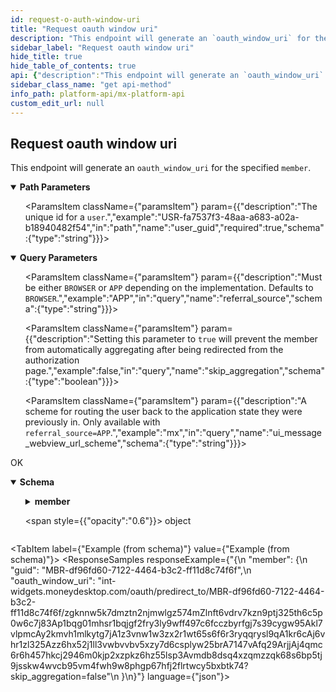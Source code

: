 ```yaml
---
id: request-o-auth-window-uri
title: "Request oauth window uri"
description: "This endpoint will generate an `oauth_window_uri` for the specified `member`."
sidebar_label: "Request oauth window uri"
hide_title: true
hide_table_of_contents: true
api: {"description":"This endpoint will generate an `oauth_window_uri` for the specified `member`.","operationId":"requestOAuthWindowURI","parameters":[{"description":"A URL that MX will redirect to at the end of OAuth with additional query parameters. Only available with `referral_source=APP`.","example":"https://mx.com","in":"query","name":"client_redirect_url","schema":{"type":"string"}},{"description":"The unique id for a `member`.","example":"MBR-7c6f361b-e582-15b6-60c0-358f12466b4b","in":"path","name":"member_guid","required":true,"schema":{"type":"string"}},{"description":"Must be either `BROWSER` or `APP` depending on the implementation. Defaults to `BROWSER`.","example":"APP","in":"query","name":"referral_source","schema":{"type":"string"}},{"description":"Setting this parameter to `true` will prevent the member from automatically aggregating after being redirected from the authorization page.","example":false,"in":"query","name":"skip_aggregation","schema":{"type":"boolean"}},{"description":"A scheme for routing the user back to the application state they were previously in. Only available with `referral_source=APP`.","example":"mx","in":"query","name":"ui_message_webview_url_scheme","schema":{"type":"string"}},{"description":"The unique id for a `user`.","example":"USR-fa7537f3-48aa-a683-a02a-b18940482f54","in":"path","name":"user_guid","required":true,"schema":{"type":"string"}}],"responses":{"200":{"content":{"application/vnd.mx.api.v1+json":{"schema":{"properties":{"member":{"properties":{"guid":{"example":"MBR-df96fd60-7122-4464-b3c2-ff11d8c74f6f","nullable":true,"type":"string"},"oauth_window_uri":{"example":"int-widgets.moneydesktop.com/oauth/predirect_to/MBR-df96fd60-7122-4464-b3c2-ff11d8c74f6f/zgknnw5k7dmztn2njmwlgz574mZlnft6vdrv7kzn9ptj325th6c5p0w6c7j83Ap1bqg01mhsr1bqjgf2fry3ly9wff497c6fcczbyrfgj7s39cygw95Akl7vlpmcAy2kmvh1mlkytg7jA1z3vnw1w3zx2r1wt65s6f6r3ryqqrysl9qA1kr6cAj6vhr1zl325Azz6hx52j1ll3vwbvvbv5xzy7d6csplyw25brA7147vAfq29ArjjAj4qmc6r6h457hkcj2946m0kjp2xzpkz6hz55lsp3Avmdb8dsq4xzqmzzqk68s6bp5tj9jsskw4wvcb95vm4fwh9w8phgp67hfj2flrtwcy5bxbtk74?skip_aggregation=false","nullable":true,"type":"string"}},"type":"object","title":"OAuthWindowResponse"}},"type":"object","title":"OAuthWindowResponseBody"}}},"description":"OK"}},"tags":["users"],"method":"get","path":"/users/{user_guid}/members/{member_guid}/oauth_window_uri","servers":[{"url":"https://api.mx.com"},{"url":"https://int-api.mx.com"}],"security":[{"basicAuth":[]}],"securitySchemes":{"basicAuth":{"scheme":"basic","type":"http"}},"info":{"contact":{"name":"MX Platform API","url":"https://www.mx.com/products/platform-api"},"description":"The MX Platform API is a powerful, fully-featured API designed to make aggregating and enhancing financial data easy and reliable. It can seamlessly connect your app or website to tens of thousands of financial institutions.","title":"MX Platform API","version":"0.1.0"},"postman":{"name":"Request oauth window uri","description":{"content":"This endpoint will generate an `oauth_window_uri` for the specified `member`.","type":"text/plain"},"url":{"path":["users",":user_guid","members",":member_guid","oauth_window_uri"],"host":["{{baseUrl}}"],"query":[{"disabled":false,"description":{"content":"A URL that MX will redirect to at the end of OAuth with additional query parameters. Only available with `referral_source=APP`.","type":"text/plain"},"key":"client_redirect_url","value":""},{"disabled":false,"description":{"content":"Must be either `BROWSER` or `APP` depending on the implementation. Defaults to `BROWSER`.","type":"text/plain"},"key":"referral_source","value":""},{"disabled":false,"description":{"content":"Setting this parameter to `true` will prevent the member from automatically aggregating after being redirected from the authorization page.","type":"text/plain"},"key":"skip_aggregation","value":""},{"disabled":false,"description":{"content":"A scheme for routing the user back to the application state they were previously in. Only available with `referral_source=APP`.","type":"text/plain"},"key":"ui_message_webview_url_scheme","value":""}],"variable":[{"disabled":false,"description":{"content":"(Required) The unique id for a `member`.","type":"text/plain"},"type":"any","value":"","key":"member_guid"},{"disabled":false,"description":{"content":"(Required) The unique id for a `user`.","type":"text/plain"},"type":"any","value":"","key":"user_guid"}]},"header":[{"key":"Accept","value":"application/vnd.mx.api.v1+json"}],"method":"GET"}}
sidebar_class_name: "get api-method"
info_path: platform-api/mx-platform-api
custom_edit_url: null
---
```



## Request oauth window uri



This endpoint will generate an `oauth_window_uri` for the specified `member`.


<details style={{"marginBottom":"1rem"}} data-collapsed={false} open={true}>
<summary style={{}}>
<strong>Path Parameters</strong>
</summary>

<div>
<ul>
<ParamsItem className={"paramsItem"} param={{"description":"The unique id for a `member`.","example":"MBR-7c6f361b-e582-15b6-60c0-358f12466b4b","in":"path","name":"member_guid","required":true,"schema":{"type":"string"}}}></ParamsItem>

<ParamsItem className={"paramsItem"} param={{"description":"The unique id for a `user`.","example":"USR-fa7537f3-48aa-a683-a02a-b18940482f54","in":"path","name":"user_guid","required":true,"schema":{"type":"string"}}}></ParamsItem>
</ul>
</div>
</details>

<details style={{"marginBottom":"1rem"}} data-collapsed={false} open={true}>
<summary style={{}}>
<strong>Query Parameters</strong>
</summary>

<div>
<ul>
<ParamsItem className={"paramsItem"} param={{"description":"A URL that MX will redirect to at the end of OAuth with additional query parameters. Only available with `referral_source=APP`.","example":"https://mx.com","in":"query","name":"client_redirect_url","schema":{"type":"string"}}}></ParamsItem>

<ParamsItem className={"paramsItem"} param={{"description":"Must be either `BROWSER` or `APP` depending on the implementation. Defaults to `BROWSER`.","example":"APP","in":"query","name":"referral_source","schema":{"type":"string"}}}></ParamsItem>

<ParamsItem className={"paramsItem"} param={{"description":"Setting this parameter to `true` will prevent the member from automatically aggregating after being redirected from the authorization page.","example":false,"in":"query","name":"skip_aggregation","schema":{"type":"boolean"}}}></ParamsItem>

<ParamsItem className={"paramsItem"} param={{"description":"A scheme for routing the user back to the application state they were previously in. Only available with `referral_source=APP`.","example":"mx","in":"query","name":"ui_message_webview_url_scheme","schema":{"type":"string"}}}></ParamsItem>
</ul>
</div>
</details>

<div>
<ApiTabs>
<TabItem label={"200"} value={"200"}>
<div>

OK

</div>

<div>
<MimeTabs schemaType={"response"}>
<TabItem label={"application/vnd.mx.api.v1+json"} value={"application/vnd.mx.api.v1+json"}>
<SchemaTabs>
<TabItem label={"Schema"} value={"Schema"}>
<details style={{}} data-collapsed={false} open={true}>
<summary style={{"textAlign":"left"}}>
<strong>Schema</strong>
</summary>

<div style={{"textAlign":"left","marginLeft":"1rem"}}></div>

<ul style={{"marginLeft":"1rem"}}>
<SchemaItem collapsible={true} className={"schemaItem"}>
<details style={{}}>
<summary style={{}}>
<strong>member</strong>

<span style={{"opacity":"0.6"}}> object</span>
</summary>

<div style={{"marginLeft":"1rem"}}>
<SchemaItem collapsible={false} name={"guid"} required={false} schemaName={"string"} qualifierMessage={undefined} schema={{"example":"MBR-df96fd60-7122-4464-b3c2-ff11d8c74f6f","nullable":true,"type":"string"}}></SchemaItem>

<SchemaItem collapsible={false} name={"oauth_window_uri"} required={false} schemaName={"string"} qualifierMessage={undefined} schema={{"example":"int-widgets.moneydesktop.com/oauth/predirect_to/MBR-df96fd60-7122-4464-b3c2-ff11d8c74f6f/zgknnw5k7dmztn2njmwlgz574mZlnft6vdrv7kzn9ptj325th6c5p0w6c7j83Ap1bqg01mhsr1bqjgf2fry3ly9wff497c6fcczbyrfgj7s39cygw95Akl7vlpmcAy2kmvh1mlkytg7jA1z3vnw1w3zx2r1wt65s6f6r3ryqqrysl9qA1kr6cAj6vhr1zl325Azz6hx52j1ll3vwbvvbv5xzy7d6csplyw25brA7147vAfq29ArjjAj4qmc6r6h457hkcj2946m0kjp2xzpkz6hz55lsp3Avmdb8dsq4xzqmzzqk68s6bp5tj9jsskw4wvcb95vm4fwh9w8phgp67hfj2flrtwcy5bxbtk74?skip_aggregation=false","nullable":true,"type":"string"}}></SchemaItem>
</div>
</details>
</SchemaItem>
</ul>
</details>
</TabItem>

<TabItem label={"Example (from schema)"} value={"Example (from schema)"}>
<ResponseSamples responseExample={"{\n  \"member\": {\n    \"guid\": \"MBR-df96fd60-7122-4464-b3c2-ff11d8c74f6f\",\n    \"oauth_window_uri\": \"int-widgets.moneydesktop.com/oauth/predirect_to/MBR-df96fd60-7122-4464-b3c2-ff11d8c74f6f/zgknnw5k7dmztn2njmwlgz574mZlnft6vdrv7kzn9ptj325th6c5p0w6c7j83Ap1bqg01mhsr1bqjgf2fry3ly9wff497c6fcczbyrfgj7s39cygw95Akl7vlpmcAy2kmvh1mlkytg7jA1z3vnw1w3zx2r1wt65s6f6r3ryqqrysl9qA1kr6cAj6vhr1zl325Azz6hx52j1ll3vwbvvbv5xzy7d6csplyw25brA7147vAfq29ArjjAj4qmc6r6h457hkcj2946m0kjp2xzpkz6hz55lsp3Avmdb8dsq4xzqmzzqk68s6bp5tj9jsskw4wvcb95vm4fwh9w8phgp67hfj2flrtwcy5bxbtk74?skip_aggregation=false\"\n  }\n}"} language={"json"}></ResponseSamples>
</TabItem>
</SchemaTabs>
</TabItem>
</MimeTabs>
</div>
</TabItem>
</ApiTabs>
</div>

      